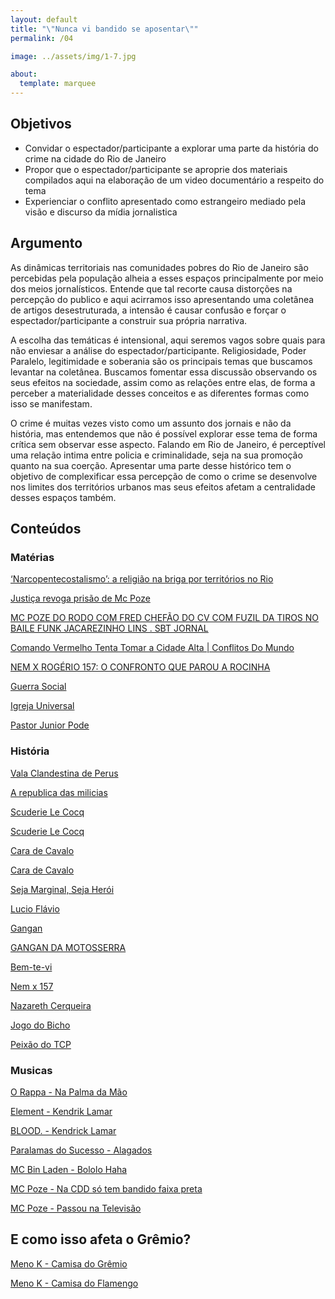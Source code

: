 ```yaml
---
layout: default
title: "\"Nunca vi bandido se aposentar\""
permalink: /04

image: ../assets/img/1-7.jpg

about:
  template: marquee
---
```

## Objetivos

- Convidar o espectador/participante a explorar uma parte da história do crime na cidade do Rio de Janeiro
- Propor que o espectador/participante se aproprie dos materiais compilados aqui na elaboração de um video documentário a respeito do tema
- Experienciar o conflito apresentado como estrangeiro mediado pela visão e discurso da mídia jornalistica

## Argumento

As dinâmicas territoriais nas comunidades pobres do Rio de Janeiro são percebidas pela população alheia a esses espaços principalmente por meio dos meios jornalísticos. Entende que tal recorte causa distorções na percepção do publico e aqui acirramos isso apresentando uma coletânea de artigos desestruturada, a intensão é causar confusão e forçar o espectador/participante a construir sua própria narrativa.

A escolha das temáticas é intensional, aqui seremos vagos sobre quais para não enviesar a análise do espectador/participante. Religiosidade, Poder Paralelo, legitimidade e soberania são os principais temas que buscamos levantar na coletânea. Buscamos fomentar essa discussão observando os seus efeitos na sociedade, assim como as relações entre elas, de forma a perceber a materialidade desses conceitos e as diferentes formas como isso se manifestam.

O crime é muitas vezes visto como um assunto dos jornais e não da história, mas entendemos que não é possível explorar esse tema de forma crítica sem observar esse aspecto. Falando em Rio de Janeiro, é perceptível uma relação intima entre policia e criminalidade, seja na sua promoção quanto na sua coerção. Apresentar uma parte desse histórico tem o objetivo de complexificar essa percepção de como o crime se desenvolve nos limites dos territórios urbanos mas seus efeitos afetam a centralidade desses espaços também.

## Conteúdos

### Matérias

['Narcopentecostalismo': a religião na briga por territórios no Rio](https://youtu.be/fopdlEetJfo)

[Justiça revoga prisão de Mc Poze](https://youtu.be/nyn2bTreG8s)

[MC POZE DO RODO COM FRED CHEFÃO DO CV COM FUZIL DA TIROS NO BAILE FUNK JACAREZINHO LINS . SBT JORNAL](https://youtu.be/5UFJUbVPLXU)

[Comando Vermelho Tenta Tomar a Cidade Alta  | Conflitos Do Mundo](https://youtu.be/JfUvO90IoVI)

[NEM X ROGÉRIO 157: O CONFRONTO QUE PAROU A ROCINHA](https://youtu.be/hBd3ojjmZso)

[Guerra Social](https://youtu.be/fvYgxnD_9JQ)

[Igreja Universal](https://youtu.be/wDjg01OC55s)

[Pastor Junior Pode](https://youtu.be/fcd0W6ImYpU)

### História

[Vala Clandestina de Perus](https://youtu.be/yKBc7S4tSfU)

[A republica das milicias](https://globoplay.globo.com/podcasts/a-republica-das-milicias/0ceedd4b-503a-479e-af28-f0fb3c12e33b/)

[Scuderie Le Cocq](https://youtu.be/3ei0P-UZc-Y)

[Scuderie Le Cocq](https://youtu.be/vM2KkPjOMuY)

[Cara de Cavalo](https://youtu.be/rfrHYWqaeDk)

[Cara de Cavalo](https://youtu.be/dgeX_5JnZjY)

[Seja Marginal, Seja Herói](http://tropicalia.com.br/ruidos-pulsativos/marginalia)

[Lucio Flávio](https://youtu.be/DQvTgNpbez8)

[Gangan](https://youtu.be/KyK6xv9hO_g)

[GANGAN DA MOTOSSERRA](https://youtu.be/P65SG4FSubg)

[Bem-te-vi](https://youtu.be/IAndFXthQ0E)

[Nem x 157](https://youtu.be/hBd3ojjmZso)

[Nazareth Cerqueira](https://youtu.be/YjVyJ0ZDhEE)

[Jogo do Bicho](https://youtu.be/axe6V7UzxO0)

[Peixão do TCP](https://youtu.be/9wdn9kelhV8)

### Musicas

[O Rappa - Na Palma da Mão](https://youtu.be/h0LUFb8BVVc)

[Element - Kendrik Lamar](https://youtu.be/glaG64Ao7sM)

[BLOOD. - Kendrick Lamar](https://www.vagalume.com.br/kendrick-lamar/blood.html)

[Paralamas do Sucesso - Alagados](https://youtu.be/MTOyw7SjhiQ)

[MC Bin Laden - Bololo Haha](https://youtu.be/dwEm-rU5sAE)

[MC Poze - Na CDD só tem bandido faixa preta](https://youtu.be/i2im8qL-mAI)

[MC Poze - Passou na Televisão](https://youtu.be/2yrzvCAUmSY)

## E como isso afeta o Grêmio?

[Meno K - Camisa do Grêmio](https://youtu.be/SU6KgbCEKL0)

[Meno K - Camisa do Flamengo](https://youtu.be/oqkau20gIlA)